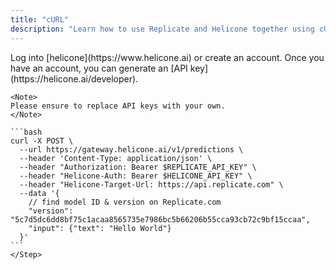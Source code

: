 ```yaml
---
title: "cURL"
description: "Learn how to use Replicate and Helicone together using cURL."
---
```


<Steps>
  <Step title="Create an account + Generate an API Key">
    Log into [helicone](https://www.helicone.ai) or create an account. Once you have an account, you
    can generate an [API key](https://helicone.ai/developer).
  </Step>
  <Step title="Modify the API base and add the `Helicone-Auth` header">

    <Note>
    Please ensure to replace API keys with your own.
    </Note>

    ```bash
    curl -X POST \
      --url https://gateway.helicone.ai/v1/predictions \    
      --header 'Content-Type: application/json' \
      --header "Authorization: Bearer $REPLICATE_API_KEY" \
      --header "Helicone-Auth: Bearer $HELICONE_API_KEY" \
      --header "Helicone-Target-Url: https://api.replicate.com" \                                                        
      --data '{
        // find model ID & version on Replicate.com
        "version": "5c7d5dc6dd8bf75c1acaa8565735e7986bc5b66206b55cca93cb72c9bf15ccaa",
        "input": {"text": "Hello World"}
      }'
    ```
    </Step>

</Steps>
